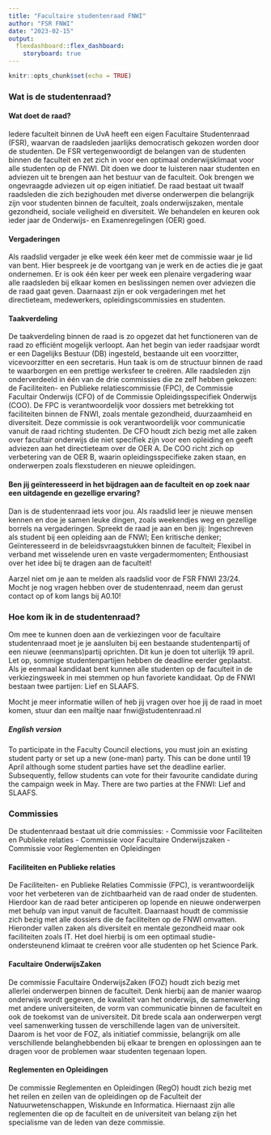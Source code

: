```yaml
---
title: "Facultaire studentenraad FNWI"
author: "FSR FNWI"
date: "2023-02-15"
output: 
  flexdashboard::flex_dashboard:
    storyboard: true
---
```


```r
knitr::opts_chunk$set(echo = TRUE)
```

### Wat is de studentenraad?

#### Wat doet de raad?
Iedere faculteit binnen de UvA heeft een eigen Facultaire Studentenraad (FSR), waarvan de raadsleden jaarlijks democratisch gekozen worden door de studenten. De FSR vertegenwoordigt de belangen van de studenten binnen de faculteit en zet zich in voor een optimaal onderwijsklimaat voor alle studenten op de FNWI. Dit doen we door te luisteren naar studenten en adviezen uit te brengen aan het bestuur van de faculteit. Ook brengen we ongevraagde adviezen uit op eigen initiatief. De raad bestaat uit twaalf raadsleden die zich bezighouden met diverse onderwerpen die belangrijk zijn voor studenten binnen de faculteit, zoals onderwijszaken, mentale gezondheid, sociale veiligheid en diversiteit. We behandelen en keuren ook ieder jaar de Onderwijs- en Examenregelingen (OER) goed.

#### Vergaderingen
Als raadslid vergader je elke week één keer met de commissie waar je lid van bent. Hier bespreek je de voortgang van je werk en de acties die je gaat ondernemen. Er is ook één keer per week een plenaire vergadering waar alle raadsleden bij elkaar komen en beslissingen nemen over adviezen die de raad gaat geven. Daarnaast zijn er ook vergaderingen met het directieteam, medewerkers, opleidingscommissies en studenten.

#### Taakverdeling
De taakverdeling binnen de raad is zo opgezet dat het functioneren van de raad zo efficiënt mogelijk verloopt. Aan het begin van ieder raadsjaar wordt er een Dagelijks Bestuur (DB) ingesteld, bestaande uit een voorzitter, vicevoorzitter en een secretaris. Hun taak is om de structuur binnen de raad te waarborgen en een prettige werksfeer te creëren. Alle raadsleden zijn onderverdeeld in één van de drie commissies die ze zelf hebben gekozen: de Faciliteiten- en Publieke relatiescommissie (FPC), de Commissie Facultair Onderwijs (CFO) of de Commissie Opleidingsspecifiek Onderwijs (COO). De FPC is verantwoordelijk voor dossiers met betrekking tot faciliteiten binnen de FNWI, zoals mentale gezondheid, duurzaamheid en diversiteit. Deze commissie is ook verantwoordelijk voor communicatie vanuit de raad richting studenten. De CFO houdt zich bezig met alle zaken over facultair onderwijs die niet specifiek zijn voor een opleiding en geeft adviezen aan het directieteam over de OER A. De COO richt zich op verbetering van de OER B, waarin opleidingsspecifieke zaken staan, en onderwerpen zoals flexstuderen en nieuwe opleidingen.

#### Ben jij geïnteresseerd in het bijdragen aan de faculteit en op zoek naar een uitdagende en gezellige ervaring? 
Dan is de studentenraad iets voor jou. Als raadslid leer je nieuwe mensen kennen en doe je samen leuke dingen, zoals weekendjes weg en gezellige borrels na vergaderingen.
Spreekt de raad je aan en ben jij: 
Ingeschreven als student bij een opleiding aan de FNWI;
Een kritische denker;
Geïnteresseerd in de beleidsvraagstukken binnen de faculteit;
Flexibel in verband met wisselende uren en vaste vergadermomenten;
Enthousiast over het idee bij te dragen aan de faculteit!

Aarzel niet om je aan te melden als raadslid voor de FSR FNWI 23/24. Mocht je nog vragen hebben over de studentenraad, neem dan gerust contact op of kom langs bij A0.10!


### Hoe kom ik in de studentenraad?
Om mee te kunnen doen aan de verkiezingen voor de facultaire studentenraad moet je je aansluiten bij een bestaande studentenpartij of een nieuwe (eenmans)partij oprichten. Dit kun je doen tot uiterlijk 19 april. Let op, sommige studentenpartijen hebben de deadline eerder geplaatst. Als je eenmaal kandidaat bent kunnen alle studenten op de faculteit in de verkiezingsweek in mei stemmen op hun favoriete kandidaat. Op de FNWI bestaan twee partijen: Lief en SLAAFS. 

Mocht je meer informatie willen of heb jij vragen over hoe jij de raad in moet komen, stuur dan een mailtje naar fnwi@studentenraad.nl

##### English version

To participate in the Faculty Council elections, you must join an existing student party or set up a new (one-man) party. This can be done until 19 April although some student parties have set the deadline earlier. Subsequently, fellow students can vote for their favourite candidate during the campaign week in May. There are two parties at the FNWI: Lief and SLAAFS.

### Commissies
De studentenraad bestaat uit drie commissies: 
- Commissie voor Faciliteiten en Publieke relaties
- Commissie voor Facultaire Onderwijszaken
- Commissie voor Reglementen en Opleidingen

#### Faciliteiten en Publieke relaties
De Faciliteiten- en Publieke Relaties Commissie (FPC), is verantwoordelijk voor het verbeteren van de zichtbaarheid van de raad onder de studenten. Hierdoor kan de raad beter anticiperen op lopende en nieuwe onderwerpen met behulp van input vanuit de faculteit. Daarnaast houdt de commissie zich bezig met alle dossiers die de faciliteiten op de FNWI omvatten. Hieronder vallen zaken als diversiteit en mentale gezondheid maar ook faciliteiten zoals IT. Het doel hierbij is om een optimaal studie-ondersteunend klimaat te creëren voor alle studenten op het Science Park.

#### Facultaire OnderwijsZaken
De commissie Facultaire OnderwijsZaken (FOZ) houdt zich bezig met allerlei onderwerpen binnen de faculteit. Denk hierbij aan de manier waarop onderwijs wordt gegeven, de kwaliteit van het onderwijs, de samenwerking met andere universiteiten, de vorm van communicatie binnen de faculteit en ook de toekomst van de universiteit. Dit brede scala aan onderwerpen vergt veel samenwerking tussen de verschillende lagen van de universiteit. Daarom is het voor de FOZ, als initiatief commissie, belangrijk om alle verschillende belanghebbenden bij elkaar te brengen en oplossingen aan te dragen voor de problemen waar studenten tegenaan lopen. 

#### Reglementen en Opleidingen
De commissie Reglementen en Opleidingen (RegO) houdt zich bezig met het reilen en zeilen van de opleidingen op de Faculteit der Natuurwetenschappen, Wiskunde en Informatica. Hiernaast zijn alle reglementen die op de faculteit en de universiteit van belang zijn het specialisme van de leden van deze commissie.


